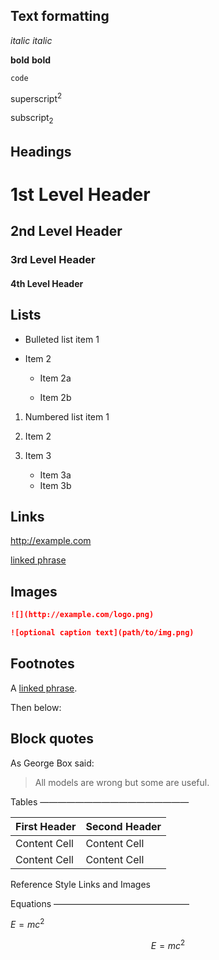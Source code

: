 Text formatting 
------------------------------------------------------------

*italic*   _italic_

**bold**   __bold__

`code`

superscript^2^

subscript~2~

Headings
------------------------------------------------------------

# 1st Level Header

## 2nd Level Header

### 3rd Level Header

#### 4th Level Header

Lists
------------------------------------------------------------

*   Bulleted list item 1

*   Item 2

    * Item 2a

    * Item 2b

1.  Numbered list item 1

2.  Item 2

3.  Item 3
    + Item 3a
    + Item 3b

Links
------------------------------------------------------------

<http://example.com>

[linked phrase](http://example.com)

Images
------------------------------------------------------------


```markdown
![](http://example.com/logo.png)

![optional caption text](path/to/img.png)
```

Footnotes
------------------------------------------------------------

A [linked phrase][id].

Then below:

[id]: text of the note

Block quotes
------------------------------------------------------------

As George Box said:

> All models are wrong
> but some are useful.

Tables ---------------------------------------------------

First Header  | Second Header
------------- | -------------
Content Cell  | Content Cell
Content Cell  | Content Cell
Reference Style Links and Images

Equations -----------------------------------------------

$E = mc^{2}$

$$E = mc^{2}$$
